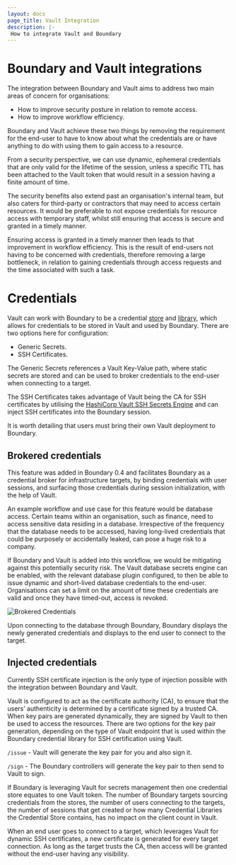 ```yaml
---
layout: docs
page_title: Vault Integration
description: |-
 How to integrate Vault and Boundary
---
```


# Boundary and Vault integrations
The integration between Boundary and Vault aims to address two main areas of concern for organisations:

- How to improve security posture in relation to remote access.
- How to improve workflow efficiency.

Boundary and Vault achieve these two things by removing the requirement for the end-user to have to know about what the credentials are or have anything to do with using them to gain access to a resource.

From a security perspective, we can use dynamic, ephemeral credentials that are only valid for the lifetime of the session, unless a specific TTL has been attached to the Vault token that would result in a session having a finite amount of time.

The security benefits also extend past an organisation's internal team, but also caters for third-party or contractors that may need to access certain resources. It would be preferable to not expose credentials for resource access with temporary staff, whilst still ensuring that access is secure and granted in a timely manner.

Ensuring access is granted in a timely manner then leads to that improvement in workflow efficiency. This is the result of end-users not having to be concerned with credentials, therefore removing a large bottleneck, in relation to gaining credentials through access requests and the time associated with such a task.

# Credentials
Vault can work with Boundary to be a credential [store](https://developer.hashicorp.com/boundary/docs/concepts/domain-model/credential-stores) and [library](https://developer.hashicorp.com/boundary/docs/concepts/domain-model/credential-libraries), which allows for credentials to be stored in Vault and used by Boundary. There are two options here for configuration:

- Generic Secrets.
- SSH Certificates.

The Generic Secrets references a Vault Key-Value path, where static secrets are stored and can be used to broker credentials to the end-user when connecting to a target.

The SSH Certificates takes advantage of Vault being the CA for SSH certificates by utilising the [HashiCorp Vault SSH Secrets Engine](https://developer.hashicorp.com/vault/docs/secrets/ssh) and can inject SSH certificates into the Boundary session.

It is worth detailing that users must bring their own Vault deployment to Boundary.

## Brokered credentials

This feature was added in Boundary 0.4 and facilitates Boundary as a credential broker for infrastructure targets, by binding credentials with user sessions, and surfacing those credentials during session initialization, with the help of Vault.

An example workflow and use case for this feature would be database access. Certain teams within an organisation, such as finance, need to access sensitive data residing in a database. Irrespective of the frequency that the database needs to be accessed, having long-lived credentials that could be purposely or accidentally leaked, can pose a huge risk to a company.

If Boundary and Vault is added into this workflow, we would be mitigating against this potentially security risk. The Vault database secrets engine can be enabled, with the relevant database plugin configured, to then be able to issue dynamic and short-lived database credentials to the end-user. Organisations can set a limit on the amount of time these credentials are valid and once they have timed-out, access is revoked.

![Brokered Credentials](/img/brokered-creds-ui.png)

Upon connecting to the database through Boundary, Boundary displays the newly generated credentials and displays to the end user to connect to the target.

## Injected credentials

Currently SSH certificate injection is the only type of injection possible with the integration between Boundary and Vault. 

Vault is configured to act as the certificate authority (CA), to ensure that the users’ authenticity is determined by a certificate signed by a trusted CA. When key pairs are generated dynamically, they are signed by Vault to then be used to access the resources. There are two options for the key pair generation, depending on the type of Vault endpoint that is used within the Boundary credential library for SSH certification using Vault.

`/issue` - Vault will generate the key pair for you and also sign it.

`/sign` - The Boundary controllers will generate the key pair to then send to Vault to sign.

<Note>
If Boundary is leveraging Vault for secrets management then one credential store equates to one Vault token. The number of Boundary targets sourcing credentials from the stores, the number of users connecting to the targets, the number of sessions that get created or how many Credential Libraries the Credential Store contains, has no impact on the client count in Vault.
</Note>

When an end user goes to connect to a target, which leverages Vault for dynamic SSH certificates, a new certificate is generated for every target connection. As long as the target trusts the CA, then access will be granted without the end-user having any visibility.